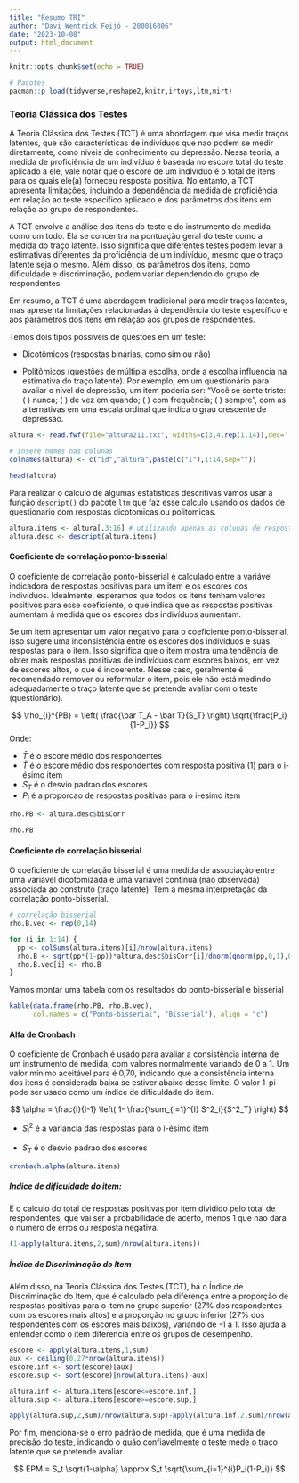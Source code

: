 ```yaml
---
title: "Resumo TRI"
author: "Davi Wentrick Feijó - 200016806"
date: "2023-10-08"
output: html_document
---
```


```r
knitr::opts_chunk$set(echo = TRUE)

# Pacotes
pacman::p_load(tidyverse,reshape2,knitr,irtoys,ltm,mirt)
```


### Teoria Clássica dos Testes

A Teoria Clássica dos Testes (TCT) é uma abordagem que visa medir traços latentes, que são características de indivíduos que nao podem se medir diretamente, como níveis de conhecimento ou depressão. Nessa teoria, a medida de proficiência de um indivíduo é baseada no escore total do teste aplicado a ele, vale notar que o escore de um indivíduo é o total de itens para os quais ele(a) forneceu resposta positiva. No entanto, a TCT apresenta limitações, incluindo a dependência da medida de proficiência em relação ao teste específico aplicado e dos parâmetros dos itens em relação ao grupo de respondentes.

A TCT envolve a análise dos itens do teste e do instrumento de medida como um todo. Ela se concentra na pontuação geral do teste como a medida do traço latente. Isso significa que diferentes testes podem levar a estimativas diferentes da proficiência de um indivíduo, mesmo que o traço latente seja o mesmo. Além disso, os parâmetros dos itens, como dificuldade e discriminação, podem variar dependendo do grupo de respondentes.

Em resumo, a TCT é uma abordagem tradicional para medir traços latentes, mas apresenta limitações relacionadas à dependência do teste específico e aos parâmetros dos itens em relação aos grupos de respondentes. 

Temos dois tipos possiveis de questoes em um teste:

+ Dicotômicos (respostas binárias, como sim ou não) 

+ Politômicos (questões de múltipla escolha, onde a escolha influencia na estimativa do traço latente). Por exemplo, em um questionário para avaliar o nível de depressão, um item poderia ser: "Você se sente triste: ( ) nunca; ( ) de vez em quando; ( ) com frequência; ( ) sempre", com as alternativas em uma escala ordinal que indica o grau crescente de depressão.

```r
altura <- read.fwf(file="altura211.txt", widths=c(3,4,rep(1,14)),dec=',')

# insere nomes nas colunas
colnames(altura) <- c("id","altura",paste(c("i"),1:14,sep=""))

head(altura)
```

Para realizar o calculo de algumas estatisticas descritivas vamos usar a função `descript()` do pacote `ltm` que faz esse calculo usando os dados de questionario com respostas dicotomicas ou politomicas.

```r
altura.itens <- altura[,3:16] # utilizando apenas as colunas de respostas
altura.desc <- descript(altura.itens)
```

#### Coeficiente de correlação ponto-bisserial

O coeficiente de correlação ponto-bisserial é calculado entre a variável indicadora de respostas positivas para um item e os escores dos indivíduos. Idealmente, esperamos que todos os itens tenham valores positivos para esse coeficiente, o que indica que as respostas positivas aumentam à medida que os escores dos indivíduos aumentam.

Se um item apresentar um valor negativo para o coeficiente ponto-bisserial, isso sugere uma inconsistência entre os escores dos indivíduos e suas respostas para o item. Isso significa que o item mostra uma tendência de obter mais respostas positivas de indivíduos com escores baixos, em vez de escores altos, o que é incoerente. Nesse caso, geralmente é recomendado remover ou reformular o item, pois ele não está medindo adequadamente o traço latente que se pretende avaliar com o teste (questionário).

$$
\rho_{i}^{PB} = \left( \frac{\bar T_A - \bar T}{S_T} \right) \sqrt{\frac{P_i}{1-P_i}}
$$
Onde:

+ $\bar T$ é o escore médio dos respondentes 
+ $\bar T$ é o escore médio dos respondentes com resposta positiva (1) para o i-ésimo item
+ $S_T$ é o desvio padrao dos escores
+ $P_i$ é a proporcao de respostas positivas para o i-esimo item

```r
rho.PB <- altura.desc$bisCorr
```

```r
rho.PB
```



#### Coeficiente de correlação bisserial

O coeficiente de correlação bisserial é uma medida de associação entre uma
variável dicotomizada e uma variável contínua (não observada) associada ao
construto (traço latente). Tem a mesma interpretação da correlação ponto-bisserial.

```r
# correlação bisserial
rho.B.vec <- rep(0,14)

for (i in 1:14) {
  pp <- colSums(altura.itens)[i]/nrow(altura.itens)
  rho.B <- sqrt(pp*(1-pp))*altura.desc$bisCorr[i]/dnorm(qnorm(pp,0,1),0,1)
  rho.B.vec[i] <- rho.B
}
```

Vamos montar uma tabela com os resultados do ponto-bisserial e bisserial

```r
kable(data.frame(rho.PB, rho.B.vec), 
      col.names = c("Ponto-bisserial", "Bisserial"), align = "c")
```

#### Alfa de Cronbach

O coeficiente \alfa de Cronbach é usado para avaliar a consistência interna de um instrumento de medida, com valores normalmente variando de 0 a 1. Um valor mínimo aceitável para \alfa é 0,70, indicando que a consistência interna dos itens é considerada baixa se estiver abaixo desse limite. O valor 1-pi pode ser usado como um índice de dificuldade do item.

$$
\alpha = \frac{I}{I-1} \left( 1- \frac{\sum_{i=1}^{I} S^2_i}{S^2_T} \right)
$$

+ $S^2_i$ é a variancia das respostas para o i-ésimo item

+ $S_T$ é o desvio padrao dos escores

```r
cronbach.alpha(altura.itens)
```

##### Indice de dificuldade do item:

É o calculo do total de respostas positivas por item dividido pelo total de respondentes, que vai ser a probabilidade de acerto, menos 1 que nao dara o numero de erros ou resposta negativa.

```r
(1-apply(altura.itens,2,sum)/nrow(altura.itens))
```


##### Índice de Discriminação do Item

Além disso, na Teoria Clássica dos Testes (TCT), há o Índice de Discriminação do Item, que é calculado pela diferença entre a proporção de respostas positivas para o item no grupo superior (27% dos respondentes com os escores mais altos) e a proporção no grupo inferior (27% dos respondentes com os escores mais baixos), variando de -1 a 1. Isso ajuda a entender como o item diferencia entre os grupos de desempenho.

```r
escore <- apply(altura.itens,1,sum)
aux <- ceiling(0.27*nrow(altura.itens))
escore.inf <- sort(escore)[aux]
escore.sup <- sort(escore)[nrow(altura.itens)-aux]

altura.inf <- altura.itens[escore<=escore.inf,]
altura.sup <- altura.itens[escore>=escore.sup,]

apply(altura.sup,2,sum)/nrow(altura.sup)-apply(altura.inf,2,sum)/nrow(altura.inf)
```


Por fim, menciona-se o erro padrão de medida, que é uma medida de precisão do teste, indicando o quão confiavelmente o teste mede o traço latente que se pretende avaliar.


$$
EPM = S_t \sqrt{1-\alpha} \approx S_t \sqrt{\sum_{i=1}^{i}P_i(1-P_i)}
$$




















